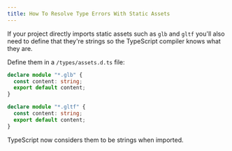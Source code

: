 ```yaml
---
title: How To Resolve Type Errors With Static Assets
---
```


If your project directly imports static assets such as `glb` and `gltf` you'll also need to define that they're strings so the TypeScript compiler knows what they are.

Define them in a `/types/assets.d.ts` file:

```ts
declare module "*.glb" {
  const content: string;
  export default content;
}

declare module "*.gltf" {
  const content: string;
  export default content;
}
```

TypeScript now considers them to be strings when imported.
